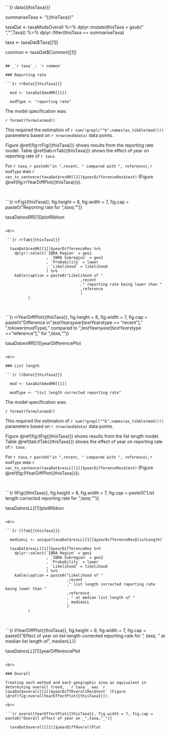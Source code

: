```{r data{{thisTaxa}}}

  summariseTaxa <- "{{thisTaxa}}"

  taxaDat <- taxaModsOverall %>%
    dplyr::mutate(thisTaxa = gsub(" ","",Taxa)) %>%
    dplyr::filter(thisTaxa == summariseTaxa)

  taxa <- taxaDat$Taxa[[1]]

  common <- taxaDat$Common[[1]]
  
```

## _`r taxa`_: `r common`

### Reporting rate

```{r rrData{{thisTaxa}}}

  mod <- taxaDat$modRR[[1]]

  modType <- "reporting rate"

```

The model specification was:

``r format(formula(mod))``

This required the estimation of `r sum(!grepl("^b",names(as_tibble(mod))))` parameters based on `r nrow(mod$data)` data points.

Figure \@ref(fig:rrFig{{thisTaxa}}) shows results from the reporting rate model. Table \@ref(tab:rrTab{{thisTaxa}}) shows the effect of year on reporting rate of _`r taxa`_.

For _`r taxa`_, `r paste0("in ",recent, " compared with ", reference)`, `r modType` was `r vec_to_sentence(taxaDat$resRR[[1]]$yearDifferenceRes$text)` (Figure \@ref(fig:rrYearDiffPlot{{thisTaxa}})).

<br>

```{r rrFig{{thisTaxa}}, fig.height = 8, fig.width = 7, fig.cap = paste0("Reporting rate for _",taxa,"_")}

  taxaDat$resRR[[1]]$plotRibbon

```

<br>

```{r rrTab{{thisTaxa}}}

  taxaDat$resRR[[1]]$yearDifferenceRes %>%
    dplyr::select(`IBRA Region` = geo1
                  , `IBRA Subregion` = geo2
                  , `Probability` = lower
                  , `Likelihood` = likelihood
                  ) %>%
    kable(caption = paste0("Likelihood of "
                                 ,recent
                                 ," reporting rate being lower than "
                                 ,reference
                                 )
          )

```

<br>

```{r rrYearDiffPlot{{thisTaxa}}, fig.height = 8, fig.width = 7, fig.cap = paste0("Difference in ",testYears$year[testYears$type == "recent"]," ",tolower(modType)," compared to ",testYears$year[testYears$type == "reference"]," for _",taxa,"_")}

  taxaDat$resRR[[1]]$yearDifferencePlot

```

<br>

### List length

```{r llData{{thisTaxa}}}

  mod <- taxaDat$modRR[[1]]

  modType <- "list length corrected reporting rate"

```

The model specification was:

``r format(formula(mod))``

This required the estimation of `r sum(!grepl("^b",names(as_tibble(mod))))` parameters based on `r nrow(mod$data)` data points.

Figure \@ref(fig:llFig{{thisTaxa}}) shows results from the list length model. Table \@ref(tab:llTab{{thisTaxa}}) shows the effect of year on reporting rate of _`r taxa`_.

For _`r taxa`_, `r paste0("in ",recent, " compared with ", reference)`, `r modType` was `r vec_to_sentence(taxaDat$resLL[[1]]$yearDifferenceRes$text)` (Figure \@ref(fig:llYearDiffPlot{{thisTaxa}})).

<br>

```{r llFig{{thisTaxa}}, fig.height = 8, fig.width = 7, fig.cap = paste0("List length corrected reporting rate for _",taxa,"_")}

  taxaDat$resLL[[1]]$plotRibbon

```

<br>

```{r llTab{{thisTaxa}}}

  medianLL <- unique(taxaDat$resLL[[1]]$yearDifferenceRes$listLength)

  taxaDat$resLL[[1]]$yearDifferenceRes %>%
    dplyr::select(`IBRA Region` = geo1
                  , `IBRA Subregion` = geo2
                  , `Probability` = lower
                  , `Likelihood` = likelihood
                  ) %>%
    kable(caption = paste0("Likelihood of "
                           ,recent
                           ," list length corrected reporting rate being lower than "
                           ,reference
                           , " at median list length of "
                           , medianLL
                           )
          )

```

<br>

```{r llYearDiffPlot{{thisTaxa}}, fig.height = 8, fig.width = 7, fig.cap = paste0("Effect of year on list-length-corrected reporting-rate for _", taxa, "_ at median list length of ", medianLL)}

  taxaDat$resLL[[1]]$yearDifferencePlot

```

<br>

### Overall

Treating each method and each geographic area as equivalent in determining overall trend, _`r taxa`_ was `r taxaDat$overall[[1]]$yearDiffOverallRes$text` (Figure \@ref(fig:overallYearEffectPlot{{thisTaxa}})).

<br>

```{r overallYearEffectPlot{{thisTaxa}}, fig.width = 7, fig.cap = paste0("Overall effect of year on _",taxa,"_")}

  taxaDat$overall[[1]]$yearDiffOverallPlot  

```
